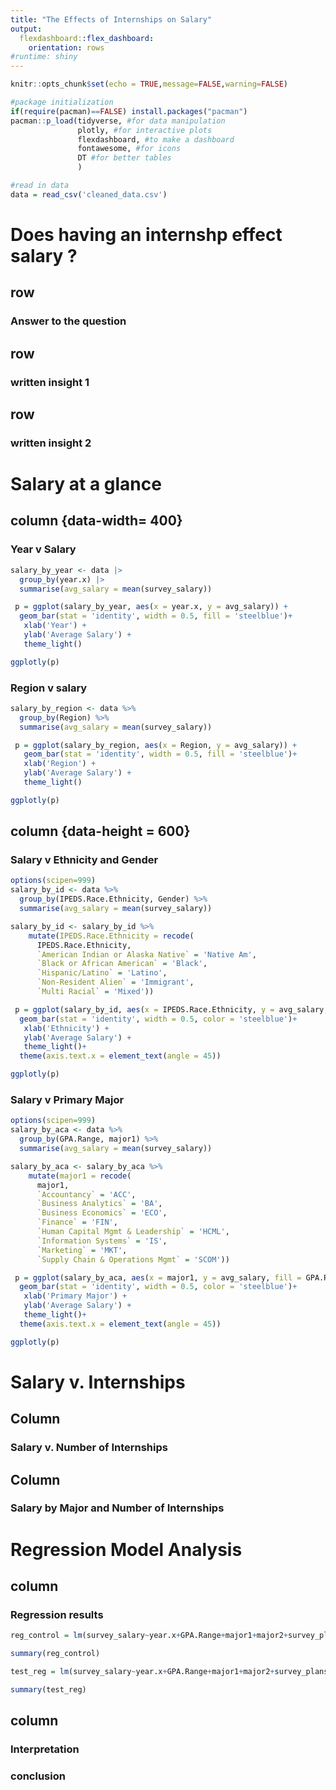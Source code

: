```yaml
---
title: "The Effects of Internships on Salary"
output: 
  flexdashboard::flex_dashboard:
    orientation: rows
#runtime: shiny
---
```


```r
knitr::opts_chunk$set(echo = TRUE,message=FALSE,warning=FALSE)

#package initialization
if(require(pacman)==FALSE) install.packages("pacman")
pacman::p_load(tidyverse, #for data manipulation
               plotly, #for interactive plots
               flexdashboard, #to make a dashboard
               fontawesome, #for icons
               DT #for better tables
               )

#read in data
data = read_csv('cleaned_data.csv')
```

# Does having an internshp effect salary ? 

## row {data-width=400}

### Answer to the question

## row {data-width=400}

### written insight 1 

## row {data-width=400}

### written insight 2 

# Salary at a glance

## column {data-width= 400}

### Year v Salary
```r
salary_by_year <- data |> 
  group_by(year.x) |>
  summarise(avg_salary = mean(survey_salary))

 p = ggplot(salary_by_year, aes(x = year.x, y = avg_salary)) + 
  geom_bar(stat = 'identity', width = 0.5, fill = 'steelblue')+
   xlab('Year') + 
   ylab('Average Salary') +
   theme_light()

ggplotly(p)
```

### Region v salary
```r
salary_by_region <- data %>%
  group_by(Region) %>%
  summarise(avg_salary = mean(survey_salary))

 p = ggplot(salary_by_region, aes(x = Region, y = avg_salary)) +
   geom_bar(stat = 'identity', width = 0.5, fill = 'steelblue')+
   xlab('Region') + 
   ylab('Average Salary') +
   theme_light()

ggplotly(p)
```

## column {data-height = 600}
### Salary v Ethnicity and Gender

```r
options(scipen=999)
salary_by_id <- data %>%
  group_by(IPEDS.Race.Ethnicity, Gender) %>%
  summarise(avg_salary = mean(survey_salary))

salary_by_id <- salary_by_id %>%
    mutate(IPEDS.Race.Ethnicity = recode(
      IPEDS.Race.Ethnicity, 
      `American Indian or Alaska Native` = 'Native Am', 
      `Black or African American` = 'Black', 
      `Hispanic/Latino` = 'Latino', 
      `Non-Resident Alien` = 'Immigrant', 
      `Multi Racial` = 'Mixed'))

 p = ggplot(salary_by_id, aes(x = IPEDS.Race.Ethnicity, y = avg_salary, fill = Gender)) + 
  geom_bar(stat = 'identity', width = 0.5, color = 'steelblue')+
   xlab('Ethnicity') + 
   ylab('Average Salary') +
   theme_light()+ 
  theme(axis.text.x = element_text(angle = 45))

ggplotly(p)
```

### Salary v Primary Major

```r
options(scipen=999)
salary_by_aca <- data %>%
  group_by(GPA.Range, major1) %>%
  summarise(avg_salary = mean(survey_salary))

salary_by_aca <- salary_by_aca %>%
    mutate(major1 = recode(
      major1, 
      `Accountancy` = 'ACC', 
      `Business Analytics` = 'BA', 
      `Business Economics` = 'ECO', 
      `Finance` = 'FIN', 
      `Human Capital Mgmt & Leadership` = 'HCML',
      `Information Systems` = 'IS', 
      `Marketing` = 'MKT',
      `Supply Chain & Operations Mgmt` = 'SCOM'))

 p = ggplot(salary_by_aca, aes(x = major1, y = avg_salary, fill = GPA.Range)) + 
  geom_bar(stat = 'identity', width = 0.5, color = 'steelblue')+
   xlab('Primary Major') + 
   ylab('Average Salary') +
   theme_light()+ 
  theme(axis.text.x = element_text(angle = 45))

ggplotly(p)
```



# Salary v. Internships {data-orientation=rows}

## Column {data-width=400}

### Salary v. Number of Internships

## Column {data-width=600}

### Salary by Major and Number of Internships

# Regression Model Analysis {data-orientation=columns}

## column {data-width=500}

### Regression results
```r
reg_control = lm(survey_salary~year.x+GPA.Range+major1+major2+survey_plans+Gender+IPEDS.Race.Ethnicity+latin_honors+`Combined Bacc and Masters`+Region, data = data)
```

```r
summary(reg_control)
```

```r
test_reg = lm(survey_salary~year.x+GPA.Range+major1+major2+survey_plans+Gender+IPEDS.Race.Ethnicity+latin_honors+`Combined Bacc and Masters`+Region+survey_internships, data = data)
```

```r
summary(test_reg)
```

## column {data-width=500}

### Interpretation

### conclusion

